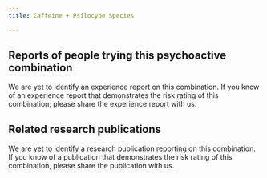 ---
title: Caffeine + Psilocybe Species

---

## Reports of people trying this psychoactive combination

We are yet to identify an experience report on this combination. If you know of an experience report that demonstrates the risk rating of this combination, please share the experience report with us.


## Related research publications

We are yet to identify a research publication reporting on this combination. If you know of a publication that demonstrates the risk rating of this combination, please share the publication with us.
